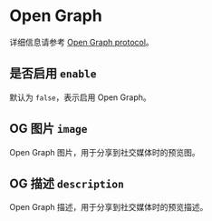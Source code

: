 # Open Graph

详细信息请参考 [Open Graph protocol](https://ogp.me/)。

## 是否启用 `enable`

默认为 `false`，表示启用 Open Graph。

## OG 图片 `image`

Open Graph 图片，用于分享到社交媒体时的预览图。

## OG 描述 `description`

Open Graph 描述，用于分享到社交媒体时的预览描述。